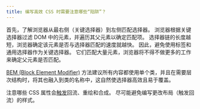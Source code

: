 ```yaml
---
title: 编写高效 CSS 时需要注意哪些“陷阱”？
---
```


首先，了解浏览器从最右侧（关键选择器）到左侧匹配选择器。 浏览器根据关键选择器过滤 DOM 中的元素，并遍历其父元素以确定匹配项。 选择器链的长度越短，浏览器确定该元素是否与选择器匹配的速度就越快。 因此，避免使用标签和通用选择器作为关键选择器。 它们匹配大量元素，浏览器将不得不做更多的工作来确定父元素是否匹配。

[BEM (Block Element Modifier)](https://bem.info/) 方法建议所有内容都使用单个类，并且在需要层次结构时，将其也融入到类的名称中，这自然使选择器高效且易于覆盖。

注意哪些 CSS 属性会[触发](https://csstriggers.com/)回流、重绘和合成。 尽可能避免编写更改布局（触发回流）的样式。
